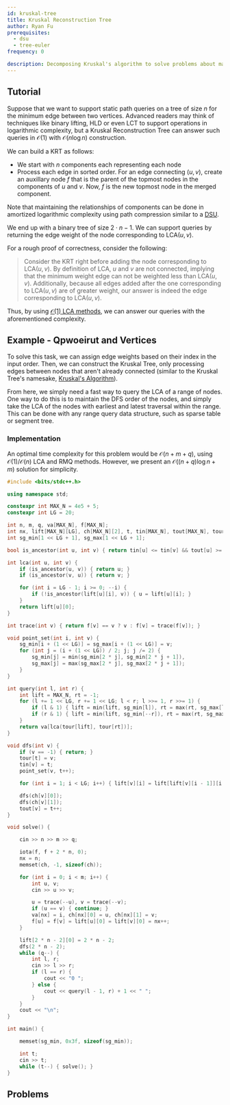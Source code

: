 ```yaml
---
id: kruskal-tree
title: Kruskal Reconstruction Tree
author: Ryan Fu
prerequisites:
  - dsu
  - tree-euler
frequency: 0

description: Decomposing Kruskal's algorithm to solve problems about maximum/minimum edge weights
---
```


<Resources>
	<Resource
		source="CF"
		title="[Tutorial] Reachability Tree / DSU-tree"
		url="https://codeforces.com/blog/entry/85714"
	>
	</Resource>
	<Resource
		source="smax"
		title="Kruskal Reconstruction Tree"
		url="https://mzhang2021.github.io/cp-blog/kruskal/"
	>
	</Resource>

</Resources>

## Tutorial

Suppose that we want to support static path queries on a tree of size $n$ for the minimum edge between two vertices. Advanced readers may think of techniques like binary lifting, HLD or even LCT to support operations in logarithmic complexity, but a Kruskal Reconstruction Tree can answer such queries in $\mathcal{O}(1)$ with $\mathcal{O}(n\log n)$ construction.

We can build a KRT as follows:

- We start with $n$ components each representing each node
- Process each edge in sorted order. For an edge connecting $(u,v)$, create an auxillary node $f$ that is the parent of the topmost nodes in the components of $u$ and $v$. Now, $f$ is the new topmost node in the merged component.

Note that maintaining the relationships of components can be done in amortized logarithmic complexity using path compression similar to a [DSU](/gold/dsu?lang=cpp).

We end up with a binary tree of size $2\cdot n -1$. We can support queries by returning the edge weight of the node corresponding to $\text{LCA}(u,v)$.

For a rough proof of correctness, consider the following:

> Consider the KRT right before adding the node corresponding to $\text{LCA}(u,v)$. By definition of $\text{LCA}$, $u$ and $v$ are not connected, implying that the minimum weight edge can not be weighted less than $\text{LCA}(u,v)$. Additionally, because all edges added after the one corresponding to $\text{LCA}(u,v)$ are of greater weight, our answer is indeed the edge corresponding to $\text{LCA}(u,v)$.

Thus, by using [$\mathcal{O}(1)$ LCA methods](/gold/tree-euler?lang=cpp), we can answer our queries with the aforementioned complexity.

## Example - Qpwoeirut and Vertices

<FocusProblem problem="qpav" />

To solve this task, we can assign edge weights based on their index in the input order. Then, we can construct the Kruskal Tree, only processing edges between nodes that aren't already connected (similar to the Kruskal Tree's namesake, [Kruskal's Algorithm](/gold/mst?lang=cpp)).

From here, we simply need a fast way to query the $\text{LCA}$ of a range of nodes. One way to do this is to maintain the DFS order of the nodes, and simply take the $\text{LCA}$ of the nodes with earliest and latest traversal within the range. This can be done with any range query data structure, such as sparse table or segment tree.

### Implementation

An optimal time complexity for this problem would be $\mathcal{O}(n+m+q)$, using $\mathcal{O}(1)/\mathcal{O}(n)$ LCA and RMQ methods. However, we present an $\mathcal{O}((n+q)\log n + m)$ solution for simplicity.

```cpp
#include <bits/stdc++.h>

using namespace std;

constexpr int MAX_N = 4e5 + 5;
constexpr int LG = 20;

int n, m, q, va[MAX_N], f[MAX_N];
int nx, lift[MAX_N][LG], ch[MAX_N][2], t, tin[MAX_N], tout[MAX_N], tour[2 * MAX_N];
int sg_min[1 << LG + 1], sg_max[1 << LG + 1];

bool is_ancestor(int u, int v) { return tin[u] <= tin[v] && tout[u] >= tout[v]; }

int lca(int u, int v) {
	if (is_ancestor(u, v)) { return u; }
	if (is_ancestor(v, u)) { return v; }

	for (int i = LG - 1; i >= 0; --i) {
		if (!is_ancestor(lift[u][i], v)) { u = lift[u][i]; }
	}
	return lift[u][0];
}

int trace(int v) { return f[v] == v ? v : f[v] = trace(f[v]); }

void point_set(int i, int v) {
	sg_min[i + (1 << LG)] = sg_max[i + (1 << LG)] = v;
	for (int j = (i + (1 << LG)) / 2; j; j /= 2) {
		sg_min[j] = min(sg_min[2 * j], sg_min[2 * j + 1]),
		sg_max[j] = max(sg_max[2 * j], sg_max[2 * j + 1]);
	}
}

int query(int l, int r) {
	int lift = MAX_N, rt = -1;
	for (l += 1 << LG, r += 1 << LG; l < r; l >>= 1, r >>= 1) {
		if (l & 1) { lift = min(lift, sg_min[l]), rt = max(rt, sg_max[l++]); }
		if (r & 1) { lift = min(lift, sg_min[--r]), rt = max(rt, sg_max[r]); }
	}
	return va[lca(tour[lift], tour[rt])];
}

void dfs(int v) {
	if (v == -1) { return; }
	tour[t] = v;
	tin[v] = t;
	point_set(v, t++);

	for (int i = 1; i < LG; i++) { lift[v][i] = lift[lift[v][i - 1]][i - 1]; }

	dfs(ch[v][0]);
	dfs(ch[v][1]);
	tout[v] = t++;
}

void solve() {

	cin >> n >> m >> q;

	iota(f, f + 2 * n, 0);
	nx = n;
	memset(ch, -1, sizeof(ch));

	for (int i = 0; i < m; i++) {
		int u, v;
		cin >> u >> v;

		u = trace(--u), v = trace(--v);
		if (u == v) { continue; }
		va[nx] = i, ch[nx][0] = u, ch[nx][1] = v;
		f[u] = f[v] = lift[u][0] = lift[v][0] = nx++;
	}

	lift[2 * n - 2][0] = 2 * n - 2;
	dfs(2 * n - 2);
	while (q--) {
		int l, r;
		cin >> l >> r;
		if (l == r) {
			cout << "0 ";
		} else {
			cout << query(l - 1, r) + 1 << " ";
		}
	}
	cout << "\n";
}

int main() {

	memset(sg_min, 0x3f, sizeof(sg_min));

	int t;
	cin >> t;
	while (t--) { solve(); }
}
```

## Problems

<Problems problems="general" />
